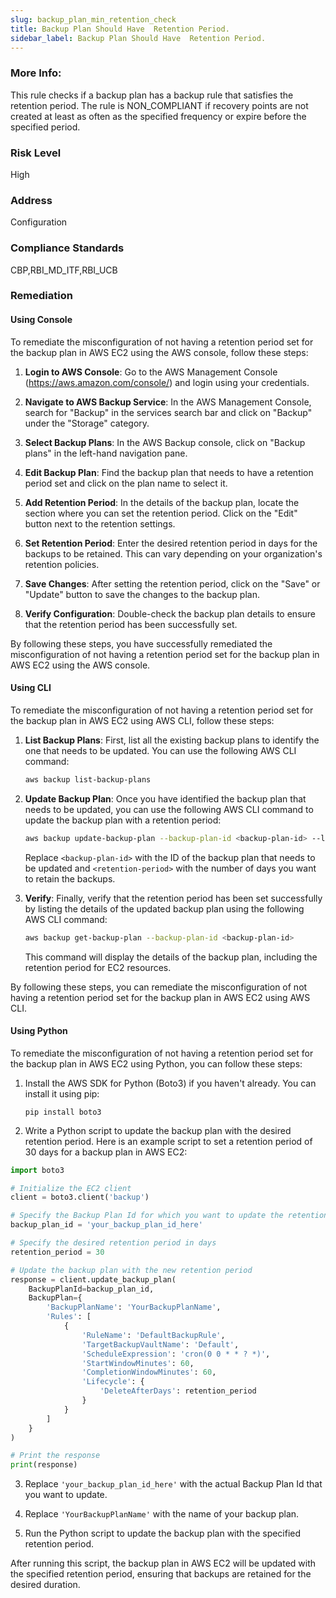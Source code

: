 ```yaml
---
slug: backup_plan_min_retention_check
title: Backup Plan Should Have  Retention Period.
sidebar_label: Backup Plan Should Have  Retention Period.
---
```


### More Info:

This rule checks if a backup plan has a backup rule that satisfies the retention period. The rule is NON_COMPLIANT if recovery points are not created at least as often as the specified frequency or expire before the specified period.

### Risk Level

High

### Address

Configuration

### Compliance Standards

CBP,RBI_MD_ITF,RBI_UCB

### Remediation

#### Using Console

To remediate the misconfiguration of not having a retention period set for the backup plan in AWS EC2 using the AWS console, follow these steps:

1. **Login to AWS Console**: Go to the AWS Management Console (https://aws.amazon.com/console/) and login using your credentials.

2. **Navigate to AWS Backup Service**: In the AWS Management Console, search for "Backup" in the services search bar and click on "Backup" under the "Storage" category.

3. **Select Backup Plans**: In the AWS Backup console, click on "Backup plans" in the left-hand navigation pane.

4. **Edit Backup Plan**: Find the backup plan that needs to have a retention period set and click on the plan name to select it.

5. **Add Retention Period**: In the details of the backup plan, locate the section where you can set the retention period. Click on the "Edit" button next to the retention settings.

6. **Set Retention Period**: Enter the desired retention period in days for the backups to be retained. This can vary depending on your organization's retention policies.

7. **Save Changes**: After setting the retention period, click on the "Save" or "Update" button to save the changes to the backup plan.

8. **Verify Configuration**: Double-check the backup plan details to ensure that the retention period has been successfully set.

By following these steps, you have successfully remediated the misconfiguration of not having a retention period set for the backup plan in AWS EC2 using the AWS console.

#### Using CLI

To remediate the misconfiguration of not having a retention period set for the backup plan in AWS EC2 using AWS CLI, follow these steps:

1. **List Backup Plans**: First, list all the existing backup plans to identify the one that needs to be updated. You can use the following AWS CLI command:
   
   ```bash
   aws backup list-backup-plans
   ```

2. **Update Backup Plan**: Once you have identified the backup plan that needs to be updated, you can use the following AWS CLI command to update the backup plan with a retention period:

   ```bash
   aws backup update-backup-plan --backup-plan-id <backup-plan-id> --lifecycle ResourceType=EC2,DeleteAfterDays=<retention-period>
   ```

   Replace `<backup-plan-id>` with the ID of the backup plan that needs to be updated and `<retention-period>` with the number of days you want to retain the backups.

3. **Verify**: Finally, verify that the retention period has been set successfully by listing the details of the updated backup plan using the following AWS CLI command:

   ```bash
   aws backup get-backup-plan --backup-plan-id <backup-plan-id>
   ```

   This command will display the details of the backup plan, including the retention period for EC2 resources.

By following these steps, you can remediate the misconfiguration of not having a retention period set for the backup plan in AWS EC2 using AWS CLI.

#### Using Python

To remediate the misconfiguration of not having a retention period set for the backup plan in AWS EC2 using Python, you can follow these steps:

1. Install the AWS SDK for Python (Boto3) if you haven't already. You can install it using pip:
   ```
   pip install boto3
   ```

2. Write a Python script to update the backup plan with the desired retention period. Here is an example script to set a retention period of 30 days for a backup plan in AWS EC2:

```python
import boto3

# Initialize the EC2 client
client = boto3.client('backup')

# Specify the Backup Plan Id for which you want to update the retention period
backup_plan_id = 'your_backup_plan_id_here'

# Specify the desired retention period in days
retention_period = 30

# Update the backup plan with the new retention period
response = client.update_backup_plan(
    BackupPlanId=backup_plan_id,
    BackupPlan={
        'BackupPlanName': 'YourBackupPlanName',
        'Rules': [
            {
                'RuleName': 'DefaultBackupRule',
                'TargetBackupVaultName': 'Default',
                'ScheduleExpression': 'cron(0 0 * * ? *)',
                'StartWindowMinutes': 60,
                'CompletionWindowMinutes': 60,
                'Lifecycle': {
                    'DeleteAfterDays': retention_period
                }
            }
        ]
    }
)

# Print the response
print(response)
```

3. Replace `'your_backup_plan_id_here'` with the actual Backup Plan Id that you want to update.

4. Replace `'YourBackupPlanName'` with the name of your backup plan.

5. Run the Python script to update the backup plan with the specified retention period.

After running this script, the backup plan in AWS EC2 will be updated with the specified retention period, ensuring that backups are retained for the desired duration.


